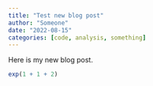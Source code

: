 ```yaml
---
title: "Test new blog post"
author: "Someone"
date: "2022-08-15"
categories: [code, analysis, something]
---
```


Here is my new blog post.

```r
exp(1 + 1 + 2)
```
